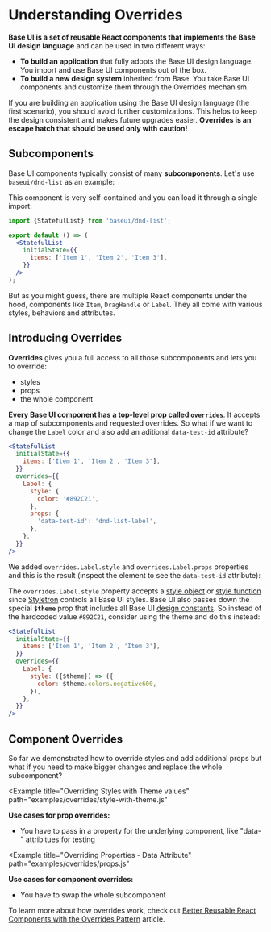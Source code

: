 <!--
Copyright (c) 2018 Uber Technologies, Inc.

This source code is licensed under the MIT license found in the
LICENSE file in the root directory of this source tree.
-->





# Understanding Overrides

**Base UI is a set of reusable React components that implements the Base UI design language** and can be used in two different ways:

- **To build an application** that fully adopts the Base UI design language. You import and use Base UI components out of the box.
- **To build a new design system** inherited from Base. You take Base UI components and customize them through the Overrides mechanism.

If you are building an application using the Base UI design language (the first scenario), you should avoid further customizations. This helps to keep the design consistent and makes future upgrades easier. **Overrides is an escape hatch that should be used only with caution!**

## Subcomponents

Base UI components typically consist of many **subcomponents**. Let's use `baseui/dnd-list` as an example:

<DndListExample />

This component is very self-contained and you can load it through a single import:

```jsx
import {StatefulList} from 'baseui/dnd-list';

export default () => (
  <StatefulList
    initialState={{
      items: ['Item 1', 'Item 2', 'Item 3'],
    }}
  />
);
```

But as you might guess, there are multiple React components under the hood, components like `Item`, `DragHandle` or `Label`. They all come with various styles, behaviors and attributes.

## Introducing Overrides

**Overrides** gives you a full access to all those subcomponents and lets you to override:

- styles
- props
- the whole component

**Every Base UI component has a top-level prop called `overrides`**. It accepts a map of subcomponents and requested overrides. So what if we want to change the `Label` color and also add an aditional `data-test-id` attribute?

```jsx
<StatefulList
  initialState={{
    items: ['Item 1', 'Item 2', 'Item 3'],
  }}
  overrides={{
    Label: {
      style: {
        color: '#892C21',
      },
      props: {
        'data-test-id': 'dnd-list-label',
      },
    },
  }}
/>
```

We added `overrides.Label.style` and `overrides.Label.props` properties and this is the result (inspect the element to see the `data-test-id` attribute):

<DndListExampleStyle />

The `overrides.Label.style` property accepts a [style object](https://www.styletron.org/concepts/#style-object) or [style function](https://www.styletron.org/concepts/#style-function) since [Styletron](https://www.styletron.org) controls all Base UI styles. Base UI also passes down the special **`$theme`** prop that includes all Base UI [design constants](/theming/theming-values). So instead of the hardcoded value `#892C21`, consider using the theme and do this instead:

```jsx
<StatefulList
  initialState={{
    items: ['Item 1', 'Item 2', 'Item 3'],
  }}
  overrides={{
    Label: {
      style: ({$theme}) => ({
        color: $theme.colors.negative600,
      }),
    },
  }}
/>
```

## Component Overrides

So far we demonstrated how to override styles and add additional props but what if you need to make bigger changes and replace the whole subcomponent?

<Example title="Overriding Styles" path="examples/overrides/style.js">
  <OverridesStyles />
</Example>

<Example
  title="Overriding Styles with Theme values"
  path="examples/overrides/style-with-theme.js"
>
  <OverridesStylesWithTheme />
</Example>

**Use cases for prop overrides:**

- You have to pass in a property for the underlying component, like "data-" attribitues for testing

<Example
  title="Overriding Properties - Data Attribute"
  path="examples/overrides/props.js"
>
  <OverridesProps />
</Example>

**Use cases for component overrides:**

- You have to swap the whole subcomponent

<Example title="Overriding Components" path="examples/overrides/component.js">
  <OverridesComponent />
</Example>

To learn more about how overrides work, check out
[Better Reusable React Components with the Overrides Pattern](https://medium.com/@dschnr/better-reusable-react-components-with-the-overrides-pattern-9eca2339f646)
article.
